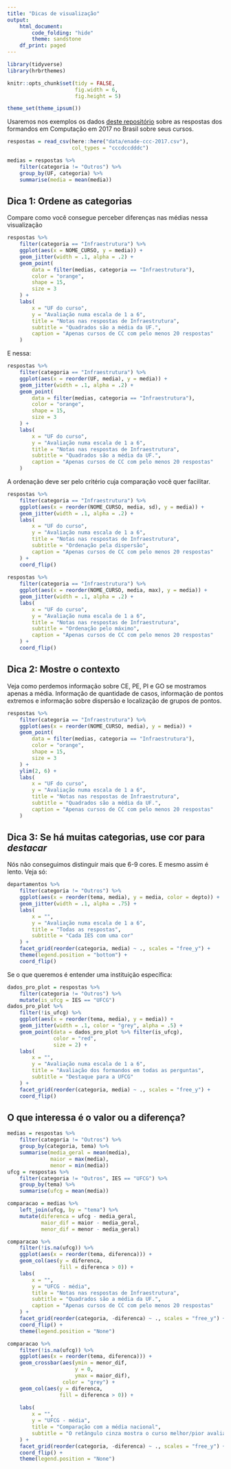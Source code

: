 ---
title: "Dicas de visualização"
output:
    html_document:
        code_folding: "hide"
        theme: sandstone
    df_print: paged
---

```{r echo=FALSE, message=FALSE, warning=FALSE}
library(tidyverse)
library(hrbrthemes)

knitr::opts_chunk$set(tidy = FALSE,
                      fig.width = 6,
                      fig.height = 5)

theme_set(theme_ipsum())
```

Usaremos nos exemplos os dados [deste repositório](https://github.com/nazareno/enade-vis) sobre as respostas dos formandos em Computação em 2017 no Brasil sobre seus cursos. 

```{r read}
respostas = read_csv(here::here("data/enade-ccc-2017.csv"),
                     col_types = "cccdccdddc")

medias = respostas %>% 
    filter(categoria != "Outros") %>% 
    group_by(UF, categoria) %>% 
    summarise(media = mean(media))
```

## Dica 1: Ordene as categorias

Compare como você consegue perceber diferenças nas médias nessa visualização

```{r}
respostas %>%
    filter(categoria == "Infraestrutura") %>%
    ggplot(aes(x = NOME_CURSO, y = media)) +
    geom_jitter(width = .1, alpha = .2) +
    geom_point(
        data = filter(medias, categoria == "Infraestrutura"),
        color = "orange",
        shape = 15,
        size = 3
    ) +
    labs(
        x = "UF do curso",
        y = "Avaliação numa escala de 1 a 6",
        title = "Notas nas respostas de Infraestrutura",
        subtitle = "Quadrados são a média da UF.",
        caption = "Apenas cursos de CC com pelo menos 20 respostas"
    )
```

E nessa: 

```{r}
respostas %>%
    filter(categoria == "Infraestrutura") %>%
    ggplot(aes(x = reorder(UF, media), y = media)) +
    geom_jitter(width = .1, alpha = .2) +
    geom_point(
        data = filter(medias, categoria == "Infraestrutura"),
        color = "orange",
        shape = 15,
        size = 3
    ) +
    labs(
        x = "UF do curso",
        y = "Avaliação numa escala de 1 a 6",
        title = "Notas nas respostas de Infraestrutura",
        subtitle = "Quadrados são a média da UF.",
        caption = "Apenas cursos de CC com pelo menos 20 respostas"
    )
```

A ordenação deve ser pelo critério cuja comparação você quer facilitar. 

```{r}
respostas %>%
    filter(categoria == "Infraestrutura") %>%
    ggplot(aes(x = reorder(NOME_CURSO, media, sd), y = media)) +
    geom_jitter(width = .1, alpha = .2) +
    labs(
        x = "UF do curso",
        y = "Avaliação numa escala de 1 a 6",
        title = "Notas nas respostas de Infraestrutura",
        subtitle = "Ordenação pela dispersão",
        caption = "Apenas cursos de CC com pelo menos 20 respostas"
    ) +
    coord_flip()
 
respostas %>%
    filter(categoria == "Infraestrutura") %>%
    ggplot(aes(x = reorder(NOME_CURSO, media, max), y = media)) +
    geom_jitter(width = .1, alpha = .2) +
    labs(
        x = "UF do curso",
        y = "Avaliação numa escala de 1 a 6",
        title = "Notas nas respostas de Infraestrutura",
        subtitle = "Ordenação pelo máximo",
        caption = "Apenas cursos de CC com pelo menos 20 respostas"
    ) +
    coord_flip()
```

## Dica 2: Mostre o contexto

Veja como perdemos informação sobre CE, PE, PI e GO se mostramos apenas a média. Informação de quantidade de casos, informação de pontos extremos e informação sobre dispersão e localização de grupos de pontos.

```{r}
respostas %>%
    filter(categoria == "Infraestrutura") %>%
    ggplot(aes(x = reorder(NOME_CURSO, media), y = media)) +
    geom_point(
        data = filter(medias, categoria == "Infraestrutura"),
        color = "orange",
        shape = 15,
        size = 3
    ) +
    ylim(2, 6) + 
    labs(
        x = "UF do curso",
        y = "Avaliação numa escala de 1 a 6",
        title = "Notas nas respostas de Infraestrutura",
        subtitle = "Quadrados são a média da UF.",
        caption = "Apenas cursos de CC com pelo menos 20 respostas"
    )
```

## Dica 3: Se há muitas categorias, use cor para *destacar*

Nós não conseguimos distinguir mais que 6-9 cores. E mesmo assim é lento. Veja só: 

```{r fig.height=16, fig.width=6}
departamentos %>%
    filter(categoria != "Outros") %>%
    ggplot(aes(x = reorder(tema, media), y = media, color = depto)) +
    geom_jitter(width = .1, alpha = .75) + 
    labs(
        x = "",
        y = "Avaliação numa escala de 1 a 6",
        title = "Todas as respostas",
        subtitle = "Cada IES com uma cor"
    ) + 
    facet_grid(reorder(categoria, media) ~ ., scales = "free_y") + 
    theme(legend.position = "bottom") + 
    coord_flip()
```

Se o que queremos é entender uma instituição específica: 

```{r fig.height=12, fig.width=6}
dados_pro_plot = respostas %>%
    filter(categoria != "Outros") %>% 
    mutate(is_ufcg = IES == "UFCG") 
dados_pro_plot %>% 
    filter(!is_ufcg) %>% 
    ggplot(aes(x = reorder(tema, media), y = media)) +
    geom_jitter(width = .1, color = "grey", alpha = .5) + 
    geom_point(data = dados_pro_plot %>% filter(is_ufcg), 
               color = "red", 
               size = 2) + 
    labs(
        x = "",
        y = "Avaliação numa escala de 1 a 6",
        title = "Avaliação dos formandos em todas as perguntas",
        subtitle = "Destaque para a UFCG"
    ) + 
    facet_grid(reorder(categoria, media) ~ ., scales = "free_y") + 
    coord_flip()
```

## O que interessa é o valor ou a diferença?

```{r}
medias = respostas %>%
    filter(categoria != "Outros") %>%
    group_by(categoria, tema) %>% 
    summarise(media_geral = mean(media), 
              maior = max(media), 
              menor = min(media))
ufcg = respostas %>%
    filter(categoria != "Outros", IES == "UFCG") %>%
    group_by(tema) %>% 
    summarise(ufcg = mean(media))

comparacao = medias %>% 
    left_join(ufcg, by = "tema") %>% 
    mutate(diferenca = ufcg - media_geral, 
           maior_dif = maior - media_geral, 
           menor_dif = menor - media_geral)
```

```{r fig.height=12, fig.width=6}
comparacao %>%
    filter(!is.na(ufcg)) %>% 
    ggplot(aes(x = reorder(tema, diferenca))) +
    geom_col(aes(y = diferenca,
                 fill = diferenca > 0)) +
    labs(
        x = "",
        y = "UFCG - média",
        title = "Notas nas respostas de Infraestrutura",
        subtitle = "Quadrados são a média da UF.",
        caption = "Apenas cursos de CC com pelo menos 20 respostas"
    ) +
    facet_grid(reorder(categoria, -diferenca) ~ ., scales = "free_y") +
    coord_flip() + 
    theme(legend.position = "None")
```

```{r fig.height=12, fig.width=6}
comparacao %>%
    filter(!is.na(ufcg)) %>% 
    ggplot(aes(x = reorder(tema, diferenca))) +
    geom_crossbar(aes(ymin = menor_dif,
                      y = 0,
                      ymax = maior_dif), 
                  color = "grey") + 
    geom_col(aes(y = diferenca,
                 fill = diferenca > 0)) +
    
    labs(
        x = "",
        y = "UFCG - média",
        title = "Comparação com a média nacional",
        subtitle = "O retângulo cinza mostra o curso melhor/pior avaliado"
    ) +
    facet_grid(reorder(categoria, -diferenca) ~ ., scales = "free_y") +
    coord_flip() + 
    theme(legend.position = "None")
```

